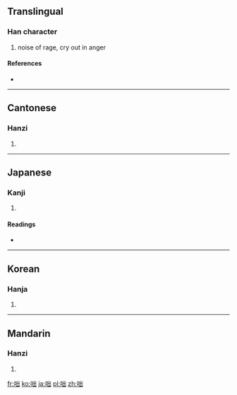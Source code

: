 ==Translingual==

===Han character===
{{Han char|rn=30|rad=口|as=05|sn=8|four=6207<sub>2</sub>|canj=口山山 (RUU)}}

# noise of rage, cry out in anger

====References====
* {{Han ref|kx=0184.070|dkj=03480|dj=0403.060|hdz=10609.100|uh=5484|ud=21636|bh=A946|bd=43334}}

----

==Cantonese==

===Hanzi===
{{yue-hanzi|jyut=|y=deut1}}

# {{defn|Cantonese|sort=口05}}

----

==Japanese==

===Kanji===
{{ja-kanji|grade=|rs=口05}}

# {{defn|Japanese|sort=口05}}

====Readings====
* {{ja-readings|on=[[とつ]] (totsu)|kun=[[しかる]] (shikaru), [[はなし]] (hanashi)}}

----

==Korean==

===Hanja===
{{ko-hanja|hangeul=돌|rv=dol|mr=tol}}

# {{defn|Korean|sort=口05}}

----

==Mandarin==

===Hanzi===
{{cmn-hanzi|pin=[[duō]] ([[duo1]])|wg=to<sup>1</sup>}}

# {{defn|Mandarin|sort=口05}}

[[fr:咄]]
[[ko:咄]]
[[ja:咄]]
[[pl:咄]]
[[zh:咄]]